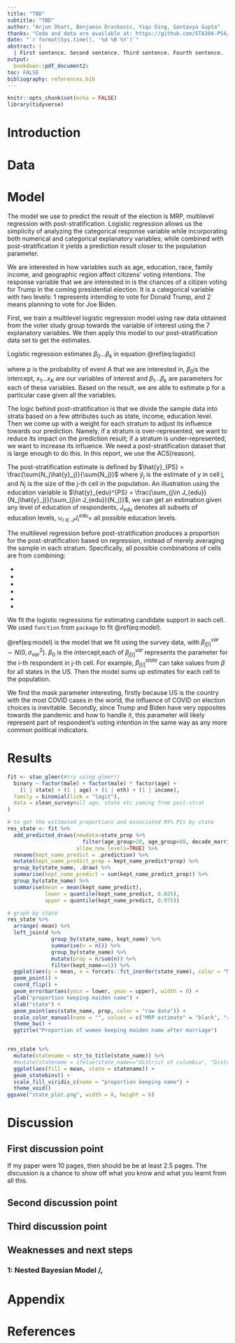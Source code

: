 ```yaml
---
title: "TBD"
subtitle: "TBD"
author: "Arjun Dhatt, Benjamin Draskovic, Yiqu Ding, Gantavya Gupta"
thanks: "Code and data are available at: https://github.com/STA304-PS4/Trump-vs-Biden."
date: "`r format(Sys.time(), '%d %B %Y')`"
abstract: |
  | First sentence. Second sentence. Third sentence. Fourth sentence. 
output:
  bookdown::pdf_document2:
toc: FALSE
bibliography: references.bib
---
```



```r
knitr::opts_chunk$set(echo = FALSE)
library(tidyverse)
```

# Introduction


# Data


# Model

The model we use to predict the result of the election is MRP, multilevel regression with post-stratification. Logistic regression allows us the simplicity of analyzing the categorical response variable while incorporating both numerical and categorical explanatory variables; while combined with post-stratification it yields a prediction result closer to the population parameter.

We are interested in how variables such as age, education, race, family income, and geographic region affect citizens’ voting intentions. The response variable that we are interested in is the chances of a citizen voting for Trump in the coming presidential election. It is a categorical variable with two levels: 1 represents intending to vote for Donald Trump, and 2 means planning to vote for Joe Biden.

First, we train a multilevel logistic regression model using raw data obtained from the voter study group towards the variable of interest using the 7 explanatory variables. We then apply this model to our post-stratification data set to get the estimates. 

Logistic regression estimates $\beta_0...\beta_k$ in equation \@ref(eq:logistic)

\begin{equation}
log(\frac{p}{1-p})=\beta_0+\beta_1x_1+...+\beta_kx_k (\#eq:logistic)
\end{equation}

where p is the probability of event A that we are interested in, $\beta_0$is the intercept, $x_1...x_K$ are our variables of interest and $\beta_1...\beta_k$ are parameters for each of these variables. Based on the result, we are able to estimate p for a particular case given all the variables.

The logic behind post-stratification is that we divide the sample data into strata based on a few attributes such as state, income, education level. Then we come up with a weight for each stratum to adjust its influence towards our prediction. Namely, if a stratum is over-represented, we want to reduce its impact on the prediction result; if a stratum is under-represented, we want to increase its influence.
We need a post-stratification dataset that is large enough to do this. In this report, we use the ACS(reason). 

The post-stratification estimate is defined by $\hat{y}_{PS} = \frac{\sum{N_j\hat{y}_j}}{\sum{N_j}}$ where $\hat{y}_j$ is the estimate of y in cell j, and $N_j$ is the size of the j-th cell in the population. An illustration using the education variable is $\hat{y}_{edu}^{PS} = \frac{\sum_{j\in J_{edu}}{N_j\hat{y}_j}}{\sum_{j\in J_{edu}}{N_j}}$, we can get an estimation given any level of education of respondents, $J_{edu}$ denotes all subsets of education levels, $\cup_{i\in J} J^{edu}_{i} =$ all possible education levels. 

The multilevel regression before post-stratification produces a proportion for the post-stratification based on regression, instead of merely averaging the sample in each stratum. Specifically, all possible combinations of cells are from combining: 

-
-
-
-
-
-

We fit the logistic regressions for estimating candidate support in each cell. We used `function` from `package` to fit \@ref(eq:model).

\begin{equation}
P(Trump) = logit^{-1}(
\beta_0 + \beta_age + \beta_{j[i]}^{edu} + \beta_{j[i]}^{race}
+ \beta_{j[i]}^{income} + \beta_{j[i]}^{state} + \beta_{j[i]}^{mask}
) (\#eq:model)
\end{equation}

\@ref(eq:model) is the model that we fit using the survey data, with $\beta_{j[i]}^{var} \sim N(0, \sigma^2_{var})$. 
$\beta_0$ is the intercept,each of $\beta_{j[i]}^{var}$ represents the parameter for the i-th respondent in j-th cell. For example, $\beta_{j[i]}^{state}$ can take values from $\beta$ for all states in the US. Then the model sums up estimates for each cell to the population. 

We find the mask parameter interesting, firstly because US is the country with the most COVID cases in the world, the influence of COVID on election choices is inevitable. Secondly, since Trump and Biden have very opposites towards the pandemic and how to handle it, this parameter will likely represent part of respondent's voting intention in the same way as any more common political indicators. 

# Results

```r
fit <- stan_glmer(#try using glmer()
  binary ~ factor(male) + factor(male) * factor(age) +
    (1 | state) + (1 | age) + (1 | eth) + (1 | income),
  family = binomial(link = "logit"),
  data = clean_survey#all age, state etc coming from post-strat
)
```

```r
# to get the estimated proportions and associated 95% PIs by state
res_state <- fit %>%
  add_predicted_draws(newdata=state_prop %>% 
                        filter(age_group>20, age_group<80, decade_married>1969),
                      allow_new_levels=TRUE) %>%
  rename(kept_name_predict = .prediction) %>% 
  mutate(kept_name_predict_prop = kept_name_predict*prop) %>% 
  group_by(state_name, .draw) %>% 
  summarise(kept_name_predict = sum(kept_name_predict_prop)) %>% 
  group_by(state_name) %>% 
  summarise(mean = mean(kept_name_predict), 
            lower = quantile(kept_name_predict, 0.025), 
            upper = quantile(kept_name_predict, 0.975))
```

```r
# graph by state
res_state %>% 
  arrange(-mean) %>% 
  left_join(d %>%
              group_by(state_name, kept_name) %>%
              summarise(n = n()) %>%
              group_by(state_name) %>%
              mutate(prop = n/sum(n)) %>%
              filter(kept_name==1)) %>% 
  ggplot(aes(y = mean, x = forcats::fct_inorder(state_name), color = "MRP estimate")) + 
  geom_point() +
  coord_flip() + 
  geom_errorbar(aes(ymin = lower, ymax = upper), width = 0) + 
  ylab("proportion keeping maiden name") + 
  xlab("state") + 
  geom_point(aes(state_name, prop, color = "raw data")) +
  scale_color_manual(name = "", values = c("MRP estimate" = "black", "raw data" = "red")) + 
  theme_bw() +
  ggtitle("Proportion of women keeping maiden name after marriage")


res_state %>% 
  mutate(statename = str_to_title(state_name)) %>% 
  #mutate(statename = ifelse(state_name=="district of columbia", "District of Columbia", statename)) %>% 
  ggplot(aes(fill = mean, state = statename)) + 
  geom_statebins() +
  scale_fill_viridis_c(name = "proportion keeping name") +
  theme_void()
ggsave("state_plot.png", width = 8, height = 6)
```

# Discussion

## First discussion point

If my paper were 10 pages, then should be be at least 2.5 pages. The discussion is a chance to show off what you know and what you learnt from all this. 

## Second discussion point

## Third discussion point

## Weaknesses and next steps

### 1: Nested Bayesian Model /,

\newpage

# Appendix {-}

\newpage


# References


